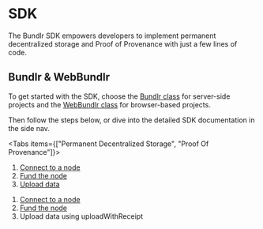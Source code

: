 
# SDK

The Bundlr SDK empowers developers to implement permanent decentralized storage and Proof of Provenance with just a few lines of code.

## Bundlr & WebBundlr

To get started with the SDK, choose the [Bundlr class](/developer-docs/sdk/bundlr-server-side) for server-side projects and the [WebBundlr class](/developer-docs/sdk/bundlr-in-the-browser) for browser-based projects.

Then follow the steps below, or dive into the detailed SDK documentation in the side nav.

<Tabs items={["Permanent Decentralized Storage", "Proof Of Provenance"]}>
	<Tab>
		<ol className="list-decimal">
			<li>[Connect to a node](./sdk/connecting-node)</li>
			<li>[Fund the node](./sdk/funding-node)</li>
			<li>[Upload data](./sdk/uploading-data)</li>
		</ol>
	</Tab>
	<Tab>
		<ol className="list-decimal">
			<li>[Connect to a node](/developer-docs/sdk/connecting-node)</li>
			<li>[Fund the node](/developer-docs/sdk/funding-node)</li>
			<li>Upload data using uploadWithReceipt</li>
		</ol>
	</Tab>
</Tabs>
